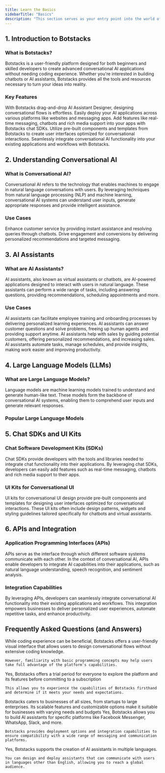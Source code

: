 ```yaml
---
title: Learn the Basics
sidebarTitle: "Basics"
description: "This section serves as your entry point into the world of conversational AI and the Botstacks. Below, you'll find essential information to help you understand the core concepts and components involved."
---
```


## 1. Introduction to Botstacks

### What is Botstacks?

Botstacks is a user-friendly platform designed for both beginners and skilled developers to create advanced conversational AI applications without needing coding experience. 
Whether you're interested in building chatbots or AI assistants, Botstacks provides all the tools and resources necessary to turn your ideas into reality.

### Key Features


<CardGroup cols={2}>

  <Card title="No coding required" icon="bolt">
    With Botstacks drag-and-drop AI Assistant Designer, designing conversational flows is effortless.
  </Card>

  <Card title="Multi-Channel Support" icon="compass">
    Easily deploy your AI applications across various platforms like websites and messaging apps.
  </Card>

  <Card title="Chat Software Development Kits (SDKs)" icon="comments">
    Add features like real-time messaging, chatbots and rich media support into your apps with Botstacks chat SDKs.
  </Card>  

  <Card title="UI Kits for Conversational UI" icon="paintbrush">
    Utilize pre-built components and templates from Botstacks to create user interfaces optimized for conversational interactions.
  </Card> 

  <Card title="Integration Capabilities" icon="gear">
    Seamlessly integrate conversational AI functionality into your existing applications and workflows with Botstacks.
  </Card> 
  
</CardGroup>


## 2. Understanding Conversational AI

### What is Conversational AI?

Conversational AI refers to the technology that enables machines to engage in natural language conversations with users. By leveraging techniques from natural language processing (NLP) and machine learning, conversational AI systems can understand user inputs, generate appropriate responses and provide intelligent assistance.

### Use Cases

<CardGroup cols={2}>

  <Card title="Customer Support" icon="star">
    Enhance customer service by providing instant assistance and resolving queries through chatbots.
  </Card>

  <Card title="Sales and Marketing" icon="sparkle">
    Drive engagement and conversions by delivering personalized recommendations and targeted messaging.
  </Card>
  
</CardGroup>


## 3. AI Assistants

### What are AI Assistants?

AI assistants, also known as virtual assistants or chatbots, are AI-powered applications designed to interact with users in natural language. These assistants can perform a wide range of tasks, including answering questions, providing recommendations, scheduling appointments and more.

### Use Cases

<CardGroup cols={2}>

  <Card title="Training and Onboarding" icon="flag">
    AI assistants can facilitate employee training and onboarding processes by delivering personalized learning experiences.
  </Card>

  <Card title="Customer Support" icon="star">
    AI assistants can answer customer questions and solve problems, freeing up human agents and providing support anytime.
  </Card>

  <Card title="Sales and Marketing" icon="sparkle">
    AI assistants help with sales by guiding potential customers, offering personalized recommendations, and increasing sales.
  </Card>
  
  <Card title="Task Automation" icon="repeat">
    AI assistants automate tasks, manage schedules, and provide insights, making work easier and improving productivity.
  </Card>

</CardGroup>


## 4. Large Language Models (LLMs)

### What are Large Language Models?

Language models are machine learning models trained to understand and generate human-like text. These models form the backbone of conversational AI systems, enabling them to comprehend user inputs and generate relevant responses.

### Popular Large Language Models

<CardGroup cols={3}>

  <Card title="Anthropic Claude" icon="sparkle">
  </Card>

  <Card title="OpenAI GPT" icon="sparkle">
  </Card>

  <Card title="Google Gemini" icon="sparkle">

  </Card>

</CardGroup>


## 5. Chat SDKs and UI Kits

### Chat Software Development Kits (SDKs)

Chat SDKs provide developers with the tools and libraries needed to integrate chat functionality into their applications. By leveraging chat SDKs, developers can easily add features such as real-time messaging, chatbots and rich media support to their apps.


### UI Kits for Conversational UI

UI kits for conversational UI design provide pre-built components and templates for designing user interfaces optimized for conversational interactions. These UI kits often include design patterns, widgets and styling guidelines tailored specifically for chatbots and virtual assistants.


## 6. APIs and Integration

### Application Programming Interfaces (APIs)

APIs serve as the interface through which different software systems communicate with each other. In the context of conversational AI, APIs enable developers to integrate AI capabilities into their applications, such as natural language understanding, speech recognition, and sentiment analysis.


### Integration Capabilities

By leveraging APIs, developers can seamlessly integrate conversational AI functionality into their existing applications and workflows. This integration empowers businesses to deliver personalized user experiences, automate repetitive tasks, and enhance productivity.


## Frequently Asked Questions (and Answers)
<AccordionGroup>

  <Accordion title="Do I need coding experience to use Botstacks?">
    While coding experience can be beneficial, Botstacks offers a user-friendly visual interface that allows users to design conversational flows without extensive coding knowledge. 

    However, familiarity with basic programming concepts may help users take full advantage of the platform's capabilities.
  </Accordion>

  <Accordion title="Is there a trial period or demo available for Botstacks before purchasing a subscription?">
    Yes, Botstacks offers a trial period for everyone to explore the platform and its features before committing to a subscription 
    
    This allows you to experience the capabilities of Botstacks firsthand and determine if it meets your needs and expectations.
  </Accordion>  

  <Accordion title="Is Botstacks suitable for small businesses/startups or is it more geared towards larger enterprises?">
    Botstacks caters to businesses of all sizes, from startups to large enterprises. Its scalable features and customizable options make it suitable for businesses with varying needs and budgets
  </Accordion>

  <Accordion title="Can I build AI assistants for specific platforms like Facebook Messenger, WhatsApp or Slack using Botstacks?">
    Yes, Botstacks allows you to build AI assistants for specific platforms like Facebook Messenger, WhatsApp, Slack, and more. 
    
    Botstacks provides deployment options and integration capabilities to ensure compatibility with a wide range of messaging and communication platforms.
  </Accordion>

  <Accordion title="Can I use Botstacks to create AI assistants in multiple languages?">
    Yes, Botstacks supports the creation of AI assistants in multiple languages. 
    
    You can design and deploy assistants that can communicate with users in languages other than English, allowing you to reach a global audience.
  </Accordion>

</AccordionGroup>

